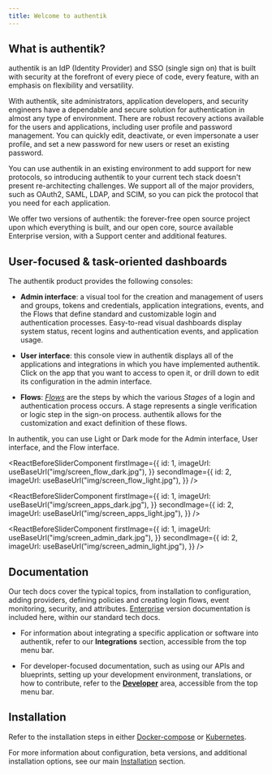 ```yaml
---
title: Welcome to authentik
---
```


## What is authentik?

authentik is an IdP (Identity Provider) and SSO (single sign on) that is built with security at the forefront of every piece of code, every feature, with an emphasis on flexibility and versatility.

With authentik, site administrators, application developers, and security engineers have a dependable and secure solution for authentication in almost any type of environment. There are robust recovery actions available for the users and applications, including user profile and password management. You can quickly edit, deactivate, or even impersonate a user profile, and set a new password for new users or reset an existing password.

You can use authentik in an existing environment to add support for new protocols, so introducing authentik to your current tech stack doesn't present re-architecting challenges. We support all of the major providers, such as OAuth2, SAML, LDAP, and SCIM, so you can pick the protocol that you need for each application.

We offer two versions of authentik: the forever-free open source project upon which everything is built, and our open core, source available Enterprise version, with a Support center and additional features.

## User-focused & task-oriented dashboards

The authentik product provides the following consoles:

-   **Admin interface**: a visual tool for the creation and management of users and groups, tokens and credentials, application integrations, events, and the Flows that define standard and customizable login and authentication processes. Easy-to-read visual dashboards display system status, recent logins and authentication events, and application usage.

-   **User interface**: this console view in authentik displays all of the applications and integrations in which you have implemented authentik. Click on the app that you want to access to open it, or drill down to edit its configuration in the admin interface.

-   **Flows**: [_Flows_](./add-secure-apps/flows-stages/flow/index.md) are the steps by which the various _Stages_ of a login and authentication process occurs. A stage represents a single verification or logic step in the sign-on process. authentik allows for the customization and exact definition of these flows.

In authentik, you can use Light or Dark mode for the Admin interface, User interface, and the Flow interface.


<ReactBeforeSliderComponent
    firstImage={{
        id: 1,
        imageUrl: useBaseUrl("img/screen_flow_dark.jpg"),
    }}
    secondImage={{
        id: 2,
        imageUrl: useBaseUrl("img/screen_flow_light.jpg"),
    }}
/>

<ReactBeforeSliderComponent
    firstImage={{
        id: 1,
        imageUrl: useBaseUrl("img/screen_apps_dark.jpg"),
    }}
    secondImage={{
        id: 2,
        imageUrl: useBaseUrl("img/screen_apps_light.jpg"),
    }}
/>

<ReactBeforeSliderComponent
    firstImage={{
        id: 1,
        imageUrl: useBaseUrl("img/screen_admin_dark.jpg"),
    }}
    secondImage={{
        id: 2,
        imageUrl: useBaseUrl("img/screen_admin_light.jpg"),
    }}
/>

## Documentation

Our tech docs cover the typical topics, from installation to configuration, adding providers, defining policies and creating login flows, event monitoring, security, and attributes. [Enterprise](./enterprise/index.md) version documentation is included here, within our standard tech docs.

-   For information about integrating a specific application or software into authentik, refer to our **Integrations** section, accessible from the top menu bar.

-   For developer-focused documentation, such as using our APIs and blueprints, setting up your development environment, translations, or how to contribute, refer to the [**Developer**](/website/docs/developer-docs/index.md) area, accessible from the top menu bar.

## Installation

Refer to the installation steps in either [Docker-compose](./install-config/install/docker-compose.mdx) or [Kubernetes](./install-config/install/kubernetes.md).

For more information about configuration, beta versions, and additional installation options, see our main [Installation](./install-config/index.mdx) section.

